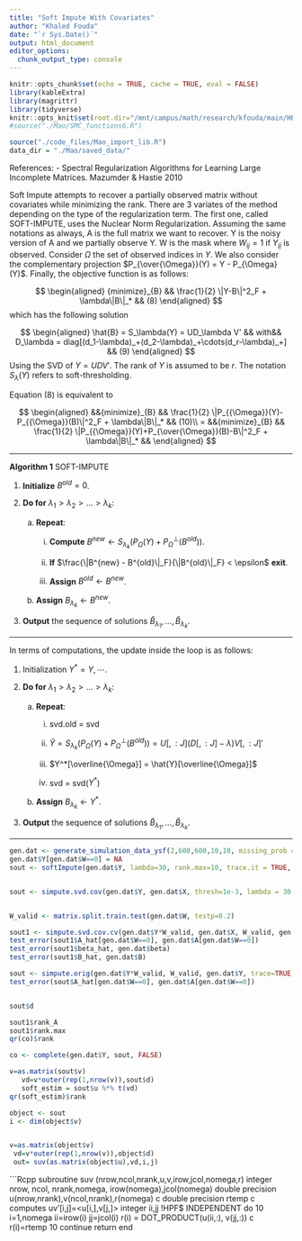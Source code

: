 ```yaml
---
title: "Soft Impute With Covariates"
author: "Khaled Fouda"
date: "`r Sys.Date()`"
output: html_document
editor_options: 
  chunk_output_type: console
---
```


```r
knitr::opts_chunk$set(echo = TRUE, cache = TRUE, eval = FALSE)
library(kableExtra)
library(magrittr)
library(tidyverse)
knitr::opts_knit$set(root.dir="/mnt/campus/math/research/kfouda/main/HEC/Youssef/HEC_MAO_COOP/")
#source("./Mao/SMC_functions6.R")
```


```r
source("./code_files/Mao_import_lib.R")
data_dir = "./Mao/saved_data/"
```


References: 
   - Spectral Regularization Algorithms for Learning Large Incomplete Matrices. Mazumder & Hastie 2010
   

Soft Impute attempts to recover a partially observed matrix without covariates while minimizing the rank. There are 3 variates of the method depending on the type of the regularization term. The first one, called SOFT-IMPUTE, uses the Nuclear Norm Regularization. Assuming the same notations as always, A is the full matrix we want to recover. Y is the noisy version of A and we partially observe Y. W is the mask where $W_{ij}=1$ if $Y_{ij}$ is observed. Consider $\Omega$ the set of observed indices in $Y$.  We also consider the complementary projection $P_{\over{\Omega}}(Y) = Y - P_{\Omega}(Y)$. Finally, the objective function is as follows:

$$
\begin{aligned}
{minimize}_{B} && \frac{1}{2} \|Y-B\|^2_F + \lambda\|B\|_* && (8)
\end{aligned}
$$
which has the following solution

$$
\begin{aligned}
\hat{B} = S_\lambda(Y) = UD_\lambda V' && with&& D_\lambda = diag[(d_1-\lambda)_+(d_2-\lambda)_+\cdots(d_r-\lambda)_+] && (9)
\end{aligned}
$$
Using the SVD of $Y=UD V'$. The rank of $Y$ is assumed to be $r$. The notation $S_\lambda(Y)$ refers to soft-thresholding. 

Equation (8) is equivalent to 


$$
\begin{aligned}
&&{minimize}_{B} && \frac{1}{2} \|P_{{\Omega}}(Y)-P_{{\Omega}}(B)\|^2_F + \lambda\|B\|_* && (10)\\
= &&{minimize}_{B} && \frac{1}{2} \|P_{{\Omega}}(Y)+P_{\over{\Omega}}(B)-B\|^2_F + \lambda\|B\|_* && 
\end{aligned}
$$

***********
**Algorithm 1** SOFT-IMPUTE

1. **Initialize** $B^{old} = 0$.
2. **Do for** $\lambda_1 > \lambda_2 > \ldots > \lambda_k$:

    a. **Repeat**:
    
        i. **Compute** $B^{new} \leftarrow S_{\lambda_k}(P_{\Omega}(Y) + P^{\perp}_{\Omega}(B^{old}))$.
        
        ii. **If** $\frac{\|B^{new} - B^{old}\|_F}{\|B^{old}\|_F} < \epsilon$ **exit**.
        
        iii. **Assign** $B^{old} \leftarrow B^{new}$.
    
    b. **Assign** $B_{\lambda_k} \leftarrow B^{new}$.

3. **Output** the sequence of solutions $\hat{B}_{\lambda_1}, \ldots, \hat{B}_{\lambda_k}$.

************************

In terms of computations, the update inside the loop is as follows:


1. Initialization $Y^* = Y,\cdots$.
2. **Do for** $\lambda_1 > \lambda_2 > \ldots > \lambda_k$:

    a. **Repeat**:
         
        i. svd.old = svd
        
        ii. $\hat{Y} = S_{\lambda_k}(P_{\Omega}(Y) + P^{\perp}_{\Omega}(B^{old})) = U[,:J](D[,:J]-\lambda)V[,:J]'$
        
        iii. $Y^*[\overline{\Omega}] = \hat{Y}[\overline{\Omega}]$
        
        iv. svd = svd($Y^*$)
        
    
    b. **Assign** $B_{\lambda_k} \leftarrow Y^*$.

3. **Output** the sequence of solutions $\hat{B}_{\lambda_1}, \ldots, \hat{B}_{\lambda_k}$.

***********************************







```r
gen.dat <- generate_simulation_data_ysf(2,600,600,10,10, missing_prob = 0.9,coll=FALSE)
gen.dat$Y[gen.dat$W==0] = NA
sout <- softImpute(gen.dat$Y, lambda=30, rank.max=10, trace.it = TRUE, thresh=1e-3)


sout <- simpute.svd.cov(gen.dat$Y, gen.dat$X, thresh=1e-3, lambda = 30, J=10, trace.it = TRUE)


W_valid <- matrix.split.train.test(gen.dat$W, testp=0.2)

sout1 <- simpute.svd.cov.cv(gen.dat$Y*W_valid, gen.dat$X, W_valid, gen.dat$Y, trace=TRUE, rank.limit = 30)
test_error(sout1$A_hat[gen.dat$W==0], gen.dat$A[gen.dat$W==0])
test_error(sout1$beta_hat, gen.dat$beta)
test_error(sout1$B_hat, gen.dat$B)

sout <- simpute.orig(gen.dat$Y*W_valid, W_valid, gen.dat$Y, trace=TRUE, rank.limit = 30)
test_error(sout$A_hat[gen.dat$W==0], gen.dat$A[gen.dat$W==0])


sout$d

sout1$rank_A
sout1$rank.max
qr(co)$rank

co <- complete(gen.dat$Y, sout, FALSE)

v=as.matrix(sout$v)
   vd=v*outer(rep(1,nrow(v)),sout$d)
   soft_estim = sout$u %*% t(vd)
qr(soft_estim)$rank

object <- sout
i <- dim(object$v)


v=as.matrix(object$v)
 vd=v*outer(rep(1,nrow(v)),object$d)
 out= suv(as.matrix(object$u),vd,i,j)

```



```Rcpp
subroutine suv (nrow,ncol,nrank,u,v,irow,jcol,nomega,r)
      integer nrow, ncol, nrank,nomega, irow(nomega),jcol(nomega)
      double precision u(nrow,nrank),v(ncol,nrank),r(nomega)
c      double precision rtemp
c      computes uv'[i,j]=<u[i,],v[j,]>
      integer ii,jj
!HPF$ INDEPENDENT
      do 10 i=1,nomega
         ii=irow(i)
         jj=jcol(i)
      r(i) = DOT_PRODUCT(u(ii,:), v(jj,:))
c          r(i)=rtemp
10    continue
      return
      end

